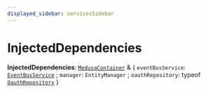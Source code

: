 ```yaml
---
displayed_sidebar: servicesSidebar
---
```



# InjectedDependencies

 **InjectedDependencies**: [`MedusaContainer`](MedusaContainer.mdx) & { `eventBusService`: [`EventBusService`](../classes/EventBusService.mdx) ; `manager`: `EntityManager` ; `oauthRepository`: typeof [`OauthRepository`](../index.md#oauthrepository)  }

